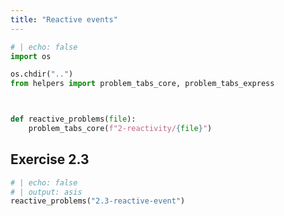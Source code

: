 ```yaml
---
title: "Reactive events"
---
```


```python
# | echo: false
import os

os.chdir("..")
from helpers import problem_tabs_core, problem_tabs_express



def reactive_problems(file):
    problem_tabs_core(f"2-reactivity/{file}")


```

## Exercise 2.3

```python
# | echo: false
# | output: asis
reactive_problems("2.3-reactive-event")
```